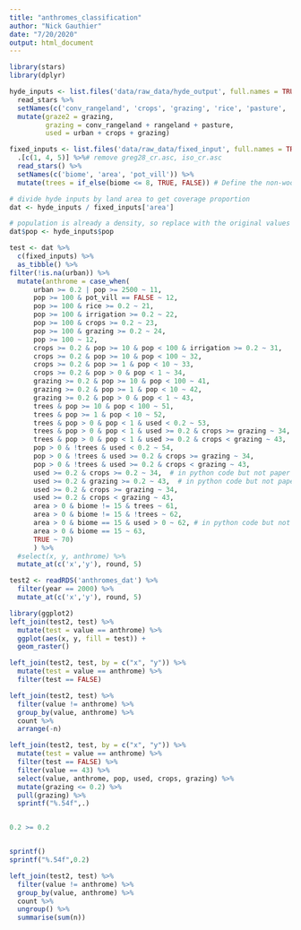 ```yaml
---
title: "anthromes_classification"
author: "Nick Gauthier"
date: "7/20/2020"
output: html_document
---
```



```r
library(stars)
library(dplyr)
```


```r
hyde_inputs <- list.files('data/raw_data/hyde_output', full.names = TRUE) %>%
  read_stars %>%
  setNames(c('conv_rangeland', 'crops', 'grazing', 'rice', 'pasture', 'pop', 'rangeland', 'irrigation', 'urban')) %>%
  mutate(graze2 = grazing,
         grazing = conv_rangeland + rangeland + pasture,
         used = urban + crops + grazing)

fixed_inputs <- list.files('data/raw_data/fixed_input', full.names = TRUE) %>%
  .[c(1, 4, 5)] %>%# remove greg28_cr.asc, iso_cr.asc
  read_stars() %>%
  setNames(c('biome', 'area', 'pot_vill')) %>%
  mutate(trees = if_else(biome <= 8, TRUE, FALSE)) # Define the non-woody classes in the BIOME map
```

```r
# divide hyde inputs by land area to get coverage proportion
dat <- hyde_inputs / fixed_inputs['area']

# population is already a density, so replace with the original values
dat$pop <- hyde_inputs$pop
```



```r
test <- dat %>%
  c(fixed_inputs) %>%
  as_tibble() %>% 
filter(!is.na(urban)) %>%
  mutate(anthrome = case_when(
      urban >= 0.2 | pop >= 2500 ~ 11,
      pop >= 100 & pot_vill == FALSE ~ 12,
      pop >= 100 & rice >= 0.2 ~ 21,
      pop >= 100 & irrigation >= 0.2 ~ 22,
      pop >= 100 & crops >= 0.2 ~ 23,
      pop >= 100 & grazing >= 0.2 ~ 24,
      pop >= 100 ~ 12,
      crops >= 0.2 & pop >= 10 & pop < 100 & irrigation >= 0.2 ~ 31,
      crops >= 0.2 & pop >= 10 & pop < 100 ~ 32,
      crops >= 0.2 & pop >= 1 & pop < 10 ~ 33,
      crops >= 0.2 & pop > 0 & pop < 1 ~ 34,
      grazing >= 0.2 & pop >= 10 & pop < 100 ~ 41,
      grazing >= 0.2 & pop >= 1 & pop < 10 ~ 42,
      grazing >= 0.2 & pop > 0 & pop < 1 ~ 43,
      trees & pop >= 10 & pop < 100 ~ 51,
      trees & pop >= 1 & pop < 10 ~ 52,
      trees & pop > 0 & pop < 1 & used < 0.2 ~ 53,
      trees & pop > 0 & pop < 1 & used >= 0.2 & crops >= grazing ~ 34,
      trees & pop > 0 & pop < 1 & used >= 0.2 & crops < grazing ~ 43,
      pop > 0 & !trees & used < 0.2 ~ 54,
      pop > 0 & !trees & used >= 0.2 & crops >= grazing ~ 34,
      pop > 0 & !trees & used >= 0.2 & crops < grazing ~ 43,
      used >= 0.2 & crops >= 0.2 ~ 34,  # in python code but not paper
      used >= 0.2 & grazing >= 0.2 ~ 43,  # in python code but not paper
      used >= 0.2 & crops >= grazing ~ 34,
      used >= 0.2 & crops < grazing ~ 43,
      area > 0 & biome != 15 & trees ~ 61,
      area > 0 & biome != 15 & !trees ~ 62,
      area > 0 & biome == 15 & used > 0 ~ 62, # in python code but not paper
      area > 0 & biome == 15 ~ 63,
      TRUE ~ 70)
      ) %>%
  #select(x, y, anthrome) %>%
  mutate_at(c('x','y'), round, 5)
```


```r
test2 <- readRDS('anthromes_dat') %>%
  filter(year == 2000) %>%
  mutate_at(c('x','y'), round, 5)
```

```r
library(ggplot2)
left_join(test2, test) %>%
  mutate(test = value == anthrome) %>%
  ggplot(aes(x, y, fill = test)) +
  geom_raster()
```

```r
left_join(test2, test, by = c("x", "y")) %>%
  mutate(test = value == anthrome) %>%
  filter(test == FALSE)
```


```r
left_join(test2, test) %>%
  filter(value != anthrome) %>%
  group_by(value, anthrome) %>%
  count %>%
  arrange(-n)
```

```r
left_join(test2, test, by = c("x", "y")) %>%
  mutate(test = value == anthrome) %>%
  filter(test == FALSE) %>%
  filter(value == 43) %>%
  select(value, anthrome, pop, used, crops, grazing) %>%
  mutate(grazing <= 0.2) %>%
  pull(grazing) %>%
  sprintf("%.54f",.)  


0.2 >= 0.2


sprintf()
sprintf("%.54f",0.2)  
```

```r
left_join(test2, test) %>%
  filter(value != anthrome) %>%
  group_by(value, anthrome) %>%
  count %>%
  ungroup() %>%
  summarise(sum(n))
  
```

